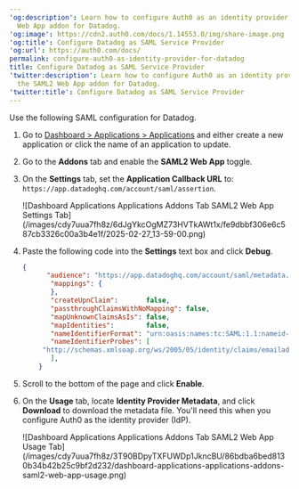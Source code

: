 ---
'og:description': Learn how to configure Auth0 as an identity provider using the SAML2
  Web App addon for Datadog.
'og:image': https://cdn2.auth0.com/docs/1.14553.0/img/share-image.png
'og:title': Configure Datadog as SAML Service Provider
'og:url': https://auth0.com/docs/
permalink: configure-auth0-as-identity-provider-for-datadog
title: Configure Datadog as SAML Service Provider
'twitter:description': Learn how to configure Auth0 as an identity provider using
  the SAML2 Web App addon for Datadog.
'twitter:title': Configure Datadog as SAML Service Provider
---
Use the following <Tooltip tip="Security Assertion Markup Language (SAML): Standardized protocol allowing two parties to exchange authentication information without a password." cta="View Glossary" href="/docs/glossary?term=SAML">SAML</Tooltip> configuration for Datadog.

1. Go to [Dashboard > Applications > Applications](https://manage.auth0.com/#/applications) and either create a new application or click the name of an application to update.
2. Go to the **Addons** tab and enable the **SAML2 Web App** toggle.
3. On the **Settings** tab, set the **Application Callback URL** to: `https://app.datadoghq.com/account/saml/assertion`.

   <Frame>![Dashboard Applications Applications Addons Tab SAML2 Web App Settings Tab](/images/cdy7uua7fh8z/6dJgYkcOgMZ73HVTkAWt1x/fe9dbbf306e6c587cb3326c00a3b4e1f/2025-02-27_13-59-00.png)</Frame>
4. Paste the following code into the **Settings** text box and click **Debug**.

   ```json lines
   {
         "audience": "https://app.datadoghq.com/account/saml/metadata.xml",
          "mappings": {
          },
          "createUpnClaim":       false,
          "passthroughClaimsWithNoMapping": false,
          "mapUnknownClaimsAsIs": false,
          "mapIdentities":        false,
          "nameIdentifierFormat": "urn:oasis:names:tc:SAML:1.1:nameid-format:emailAddress",
          "nameIdentifierProbes": [
        "http://schemas.xmlsoap.org/ws/2005/05/identity/claims/emailaddress",
          ],
       }
   ```


   

   
5. Scroll to the bottom of the page and click **Enable**.
6. On the **Usage** tab, locate **Identity Provider Metadata**, and click **Download** to download the metadata file. You'll need this when you configure Auth0 as the identity provider (IdP).

   <Frame>![Dashboard Applications Applications Addons Tab SAML2 Web App Usage Tab](/images/cdy7uua7fh8z/3T90BDpyTXFUWDp1JkncBU/86bdba6bed8130b34b42b25c9bf2d232/dashboard-applications-applications-addons-saml2-web-app-usage.png)</Frame>